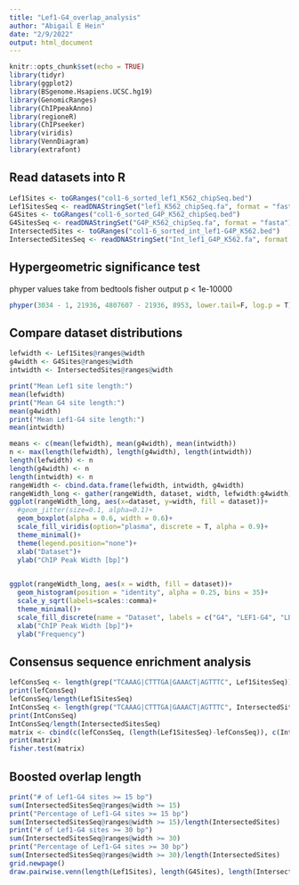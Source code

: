 ```yaml
---
title: "Lef1-G4_overlap_analysis"
author: "Abigail E Hein"
date: "2/9/2022"
output: html_document
---
```


```r
knitr::opts_chunk$set(echo = TRUE)
library(tidyr)
library(ggplot2)
library(BSgenome.Hsapiens.UCSC.hg19)
library(GenomicRanges)
library(ChIPpeakAnno)
library(regioneR)
library(ChIPseeker)
library(viridis)
library(VennDiagram)
library(extrafont)
```

## Read datasets into R

```r
Lef1Sites <- toGRanges("col1-6_sorted_lef1_K562_chipSeq.bed")
Lef1SitesSeq <- readDNAStringSet("lef1_K562_chipSeq.fa", format = "fasta")
G4Sites <- toGRanges("col1-6_sorted_G4P_K562_chipSeq.bed")
G4SitesSeq <- readDNAStringSet("G4P_K562_chipSeq.fa", format = "fasta")
IntersectedSites <- toGRanges("col1-6_sorted_int_lef1-G4P_K562.bed")
IntersectedSitesSeq <- readDNAStringSet("Int_lef1_G4P_K562.fa", format = "fasta")
```

## Hypergeometric significance test
  phyper values take from bedtools fisher output
  p < 1e-10000

```r
phyper(3034 - 1, 21936, 4807607 - 21936, 8953, lower.tail=F, log.p = T)
```
## Compare dataset distributions

```r
lefwidth <- Lef1Sites@ranges@width
g4width <- G4Sites@ranges@width
intwidth <- IntersectedSites@ranges@width

print("Mean Lef1 site length:")
mean(lefwidth)
print("Mean G4 site length:")
mean(g4width)
print("Mean Lef1-G4 site length:")
mean(intwidth)

means <- c(mean(lefwidth), mean(g4width), mean(intwidth))
n <- max(length(lefwidth), length(g4width), length(intwidth))
length(lefwidth) <- n
length(g4width) <- n
length(intwidth) <- n
rangeWidth <- cbind.data.frame(lefwidth, intwidth, g4width)
rangeWidth_long <- gather(rangeWidth, dataset, width, lefwidth:g4width)
ggplot(rangeWidth_long, aes(x=dataset, y=width, fill = dataset))+
  #geom_jitter(size=0.1, alpha=0.1)+
  geom_boxplot(alpha = 0.6, width = 0.6)+
  scale_fill_viridis(option="plasma", discrete = T, alpha = 0.9)+
  theme_minimal()+
  theme(legend.position="none")+
  xlab("Dataset")+
  ylab("ChIP Peak Width [bp]")
  

ggplot(rangeWidth_long, aes(x = width, fill = dataset))+
  geom_histogram(position = "identity", alpha = 0.25, bins = 35)+
  scale_y_sqrt(labels=scales::comma)+
  theme_minimal()+
  scale_fill_discrete(name = "Dataset", labels = c("G4", "LEF1-G4", "LEF1"))+
  xlab("ChIP Peak Width [bp]")+
  ylab("Frequency")
```

## Consensus sequence enrichment analysis

```r
lefConsSeq <- length(grep("TCAAAG|CTTTGA|GAAACT|AGTTTC", Lef1SitesSeq))
print(lefConsSeq)
lefConsSeq/length(Lef1SitesSeq)
IntConsSeq <- length(grep("TCAAAG|CTTTGA|GAAACT|AGTTTC", IntersectedSitesSeq))
print(IntConsSeq)
IntConsSeq/length(IntersectedSitesSeq)
matrix <- cbind(c(lefConsSeq, (length(Lef1SitesSeq)-lefConsSeq)), c(IntConsSeq, length(IntersectedSitesSeq)-IntConsSeq))
print(matrix)
fisher.test(matrix)
```

## Boosted overlap length


```r
print("# of Lef1-G4 sites >= 15 bp")
sum(IntersectedSitesSeq@ranges@width >= 15)
print("Percentage of Lef1-G4 sites >= 15 bp")
sum(IntersectedSitesSeq@ranges@width >= 15)/length(IntersectedSites)
print("# of Lef1-G4 sites >= 30 bp")
sum(IntersectedSitesSeq@ranges@width >= 30)
print("Percentage of Lef1-G4 sites >= 30 bp")
sum(IntersectedSitesSeq@ranges@width >= 30)/length(IntersectedSites)
grid.newpage()
draw.pairwise.venn(length(Lef1Sites), length(G4Sites), length(IntersectedSites), c("Lef1 ChIP Sites" , "G4 ChIP Sites"), lwd = 2, lty = 'blank', fill= c('#feb24c','#800026'), fontfamily ="Arial", main.fontfamily="sans-serif", cat.default.pos = "outer", cat.fontfamily ="Arial", cat.fontface = "bold", cat.dist = c(0.045, 0.045), cat.pos = c(-7,7))
```


